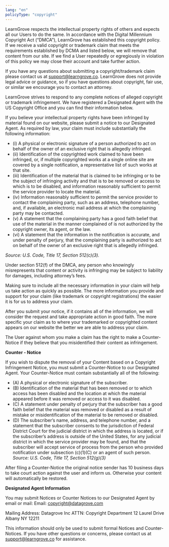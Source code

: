 ```yaml
---
lang: "en"
policyType: "copyright"
---
```


LearnGrove respects the intellectual property rights of others and expects all our Users to do the same. In accordance with the Digital Millennium Copyright Act (“DMCA”), LearnGrove has established this copyright policy. If we receive a valid copyright or trademark claim that meets the requirements established by DCMA and listed below, we will remove that content from our site. If we find a User repeatedly or egregiously in violation of this policy we may close their account and take further action.

If you have any questions about submitting a copyright/trademark claim please contact us at support@learngrove.co. LearnGrove does not provide legal advice or guidance, so if you have questions about copyright, fair use, or similar we encourage you to contact an attorney.

LearnGrove strives to respond to any complete notices of alleged copyright or trademark infringement. We have registered a Designated Agent with the US Copyright Office and you can find their information below. 

If you believe your intellectual property rights have been infringed by material found on our website, please submit a notice to our Designated Agent. As required by law, your claim must include substantially the following information: 

- (i) A physical or electronic signature of a person authorized to act on behalf of the owner of an exclusive right that is allegedly infringed.
- (ii) Identification of the copyrighted work claimed to have been infringed, or, if multiple copyrighted works at a single online site are covered by a single notification, a representative list of such works at that site.
- (iii) Identification of the material that is claimed to be infringing or to be the subject of infringing activity and that is to be removed or access to which is to be disabled, and information reasonably sufficient to permit the service provider to locate the material.
- (iv) Information reasonably sufficient to permit the service provider to contact the complaining party, such as an address, telephone number, and, if available, an electronic mail address at which the complaining party may be contacted.
- (v) A statement that the complaining party has a good faith belief that use of the material in the manner complained of is not authorized by the copyright owner, its agent, or the law.
- (vi) A statement that the information in the notification is accurate, and under penalty of perjury, that the complaining party is authorized to act on behalf of the owner of an exclusive right that is allegedly infringed.

*Source: U.S. Code, Title 17, Section 512(c)(3).*

Under section 512(f) of the DMCA, any person who knowingly misrepresents that content or activity is infringing may be subject to liability for damages, including attorney’s fees.

Making sure to include all the necessary information in your claim will help us take action as quickly as possible. The more information you provide and support for your claim (like trademark or copyright registrations) the easier it is for us to address your claim.

After you submit your notice, if it contains all of the information, we will consider the request and take appropriate action in good faith. The more specific your claim as to where your trademarked or copyrighted content appears on our website the better we are able to address your claim.

The User against whom you make a claim has the right to make a Counter-Notice if they believe that you misidentified their content as infringement. 

**Counter - Notice**

If you wish to dispute the removal of your Content based on a Copyright Infringement Notice, you must submit a Counter-Notice to our Designated Agent. Your Counter-Notice must contain substantially all of the following: 

- (A) A physical or electronic signature of the subscriber.
- (B) Identification of the material that has been removed or to which access has been disabled and the location at which the material appeared before it was removed or access to it was disabled.
- (C) A statement under penalty of perjury that the subscriber has a good faith belief that the material was removed or disabled as a result of mistake or misidentification of the material to be removed or disabled.
- (D) The subscriber’s name, address, and telephone number, and a statement that the subscriber consents to the jurisdiction of Federal District Court for the judicial district in which the address is located, or if the subscriber’s address is outside of the United States, for any judicial district in which the service provider may be found, and that the subscriber will accept service of process from the person who provided notification under subsection (c)(1)(C) or an agent of such person.
*Source: U.S. Code, Title 17, Section 512(g)(3)*

After filing a Counter-Notice the original notice sender has 10 business days to take court action against the user and inform us. Otherwise your content will automatically be restored.

**Designated Agent Information**

You may submit Notices or Counter Notices to our Designated Agent by email or mail:
Email: copyright@datagrove.com

Mailing Address: 
Datagrove Inc 
ATTN: Copyright Department
12 Laurel Drive Albany NY 12211

This information should only be used to submit formal Notices and Counter-Notices. If you have other questions or concerns, please contact us at support@learngrove.co for assistance. 


